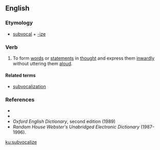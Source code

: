==English==

===Etymology===
* [[subvocal]] + [[-ize]]

===Verb===
{{en-verb|subvocaliz}}

# {{label|en|transitive|and|intransitive}} To form [[words]] or [[statements]] in [[thought]] and express them [[inwardly]] without uttering them [[aloud]].

====Related terms====
* [[subvocalization]]

===References===
* {{R:Dictionary.com}}
* {{R:Encarta}}
* ''Oxford English Dictionary'', second edition (1989)
* ''Random House Webster's Unabridged Electronic Dictionary'' (1987-1996).

[[ku:subvocalize]]
